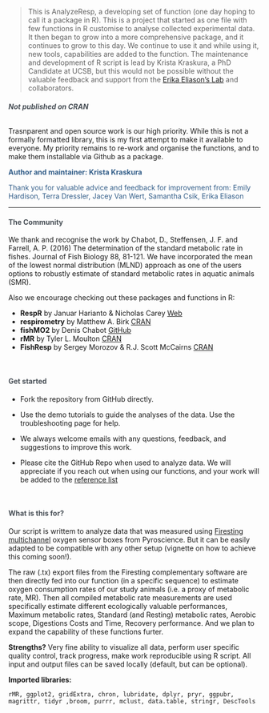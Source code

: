 

>This is AnalyzeResp, a developing set of function (one day hoping to call it a package in R). This is a project that started as one file with few functions in R customise to analyse collected experimental data. It then began to grow into a more comprehensive package, and it continues to grow to this day. We continue to use it and while using it, new tools, capabilities are added to the function. 
The maintenance and development of R script is lead by Krista Kraskura, a PhD Candidate at UCSB, but this would not be possible without the valuable feedback and support from the [Erika Eliason's Lab](www.erikaeliason.com) and collaborators. 

<h6 style="color:#495057; font-weight: bold;  text-align: left"> Not published on CRAN </h6>

<div class="well">
Trasnparent and open source work is our high priority. While this is not a formally formatted library, this is my first attempt to make it available to everyone.
My priority remains to re-work and organise the functions, and to make them installable via Github as a package. 
</div>

<p style = "text-align:left; font-weight: bold; color: #325d88"> Author and maintainer: Krista Kraskura </p>
<p style = "text-align:left; color: #325d88"> Thank you for valuable advice and feedback for improvement from: Emily Hardison, Terra Dressler, Jacey Van Wert, Samantha Csik, Erika Eliason </p>

---------------------------------------------------------------------

<h4 style="color:#495057; font-weight: bold;  text-align: left"> The Community</h4>

We thank and recognise the work by Chabot, D., Steffensen, J. F. and Farrell, A. P. (2016) The determination of the standard metabolic rate in fishes. Journal of Fish Biology 88, 81-121. We have incorporated the mean of the lowest normal distribution (MLND) approach as one of the users options to robustly estimate of standard metabolic rates in aquatic animals (SMR).

Also we encourage checking out these packages and functions in R:

- **RespR** by Januar Harianto & Nicholas Carey [Web](https://januarharianto.github.io/respR/index.html)
- **respirometry** by Matthew A. Birk [CRAN](https://cran.r-project.org/web/packages/respirometry/index.html)
- **fishMO2** by Denis Chabot [GitHub](https://github.com/denis-chabot/fishMO2)
- **rMR** by Tyler L. Moulton [CRAN](https://cran.r-project.org/web/packages/rMR/index.html)
- **FishResp** by Sergey Morozov & R.J. Scott McCairns [CRAN](https://cran.r-project.org/web/packages/FishResp/index.html)

<br>
<h4 style="color:#495057; font-weight: bold;  text-align: left">Get started</h4> 

- Fork the repository from GitHub directly.
- Use the demo tutorials to guide the analyses of the data. Use the troubleshooting page for help.
- We always welcome emails with any questions, feedback, and suggestions to improve this work.

- Please cite the GitHub Repo when used to analyze data. We will appreciate if you reach out when using our functions, and your work will be added to the <a href="./references.html" >reference list</a>

 <br>
<h4 style="color:#495057; font-weight: bold;  text-align: left"> What is this for? </h4>

Our script is writtem to analyze data that was measured using [Firesting multichannel](https://www.pyroscience.com/en/263) oxygen sensor boxes from Pyroscience. But it can be easily adapted to be compatible with any other setup (vignette on how to achieve this coming soon!). 

The raw (.tx) export files from the Firesting complementary software are then directly fed into our function (in a specific sequence) to estimate oxygen consumption rates of our study animals (i.e. a proxy of metabolic rate, MR). Then all compiled metabolic rate measurements are used specifically estimate different ecologically valuable performances, Maximum metabolic rates, Standard (and Resting) metabolic rates, Aerobic scope, Digestions Costs and Time, Recovery performance. And we plan to expand the capability of these functions furter. 

**Strengths?** Very fine ability to visualize all data, perform user specific quality control, track progress, make work reproducible using R script. All input and output files can be saved locally (default, but can be optional). 

**Imported libraries:** 
```
rMR, ggplot2, gridExtra, chron, lubridate, dplyr, pryr, ggpubr, magrittr, tidyr ,broom, purrr, mclust, data.table, stringr, DescTools

```











